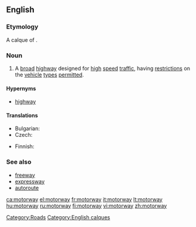 ==English==
{{wikipedia}}

===Etymology===
A calque of {{etyl|de|-}} {{term|Autobahn|lang=de}}.

===Noun===
{{en-noun}}

# {{context|UK|Ireland|New Zealand|parts of Australia}} A [[broad]] [[highway]] designed for [[high]] [[speed]] [[traffic]], having [[restriction]]s on the [[vehicle]] [[type]]s [[permitted]].

====Hypernyms====
* [[highway]]

====Translations====
{{trans-top|broad highway}}
* Bulgarian: {{t|bg|автомагистрала|f|tr=ávtomagistrála|sc=Cyrl}}
* Czech: {{t|cs|dálnice|f}}
{{trans-mid}}
* Finnish: {{t-|fi|moottoritie}}
{{trans-bottom}}

===See also===
* [[freeway]]
* [[expressway]]
* [[autoroute]]

[[Category:Roads]]
[[Category:English calques]]

[[ca:motorway]]
[[el:motorway]]
[[fr:motorway]]
[[it:motorway]]
[[lt:motorway]]
[[hu:motorway]]
[[ru:motorway]]
[[fi:motorway]]
[[vi:motorway]]
[[zh:motorway]]